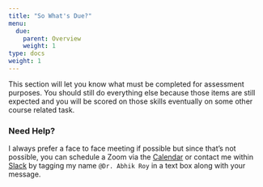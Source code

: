 ```yaml
---
title: "So What's Due?"
menu:
  due:
    parent: Overview
    weight: 1
type: docs
weight: 1
---
```


This section will let you know what must be completed for assessment purposes. You should still do everything else because those items are still expected and you will be scored on those skills eventually on some other course related task.

### Need Help?
I always prefer a face to face meeting if possible but since that's not possible, you can schedule a Zoom via the [Calendar](https://calendly.com/nopiecharts/short30){target="_blank"} or contact me within [Slack](https://2021edp617.slack.com){target="_blank"} by tagging my name `@Dr. Abhik Roy` in a text box along with your message.
